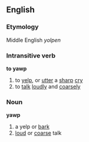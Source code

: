 ==English==
===Etymology===
Middle English ''yolpen''
===Intransitive verb===
'''to yawp'''
#to [[yelp]], or [[utter]] a [[sharp]] [[cry]]
#to [[talk]] [[loudly]] and [[coarsely]]
===Noun===
'''yawp'''
#a yelp or [[bark]]
#[[loud]] or [[coarse]] talk